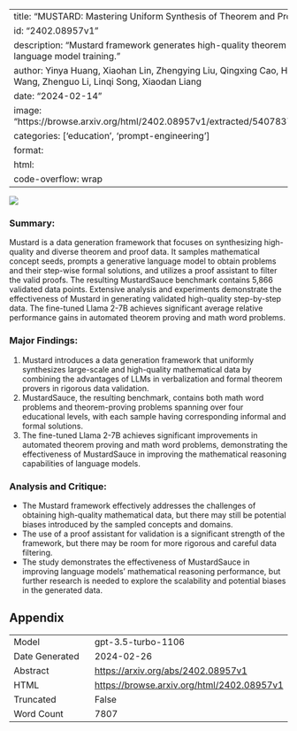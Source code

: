 
---
title: "MUSTARD: Mastering Uniform Synthesis of Theorem and Proof Data"
id: "2402.08957v1"
description: "Mustard framework generates high-quality theorem and proof data for language model training."
author: Yinya Huang, Xiaohan Lin, Zhengying Liu, Qingxing Cao, Huajian Xin, Haiming Wang, Zhenguo Li, Linqi Song, Xiaodan Liang
date: "2024-02-14"
image: "https://browse.arxiv.org/html/2402.08957v1/extracted/5407837/figs/atp_fig2_4.png"
categories: ['education', 'prompt-engineering']
format:
  html:
    code-overflow: wrap
---

![](https://browse.arxiv.org/html/2402.08957v1/extracted/5407837/figs/atp_fig2_4.png)

### Summary:
Mustard is a data generation framework that focuses on synthesizing high-quality and diverse theorem and proof data. It samples mathematical concept seeds, prompts a generative language model to obtain problems and their step-wise formal solutions, and utilizes a proof assistant to filter the valid proofs. The resulting MustardSauce benchmark contains 5,866 validated data points. Extensive analysis and experiments demonstrate the effectiveness of Mustard in generating validated high-quality step-by-step data. The fine-tuned Llama 2-7B achieves significant average relative performance gains in automated theorem proving and math word problems.

### Major Findings:
1. Mustard introduces a data generation framework that uniformly synthesizes large-scale and high-quality mathematical data by combining the advantages of LLMs in verbalization and formal theorem provers in rigorous data validation.
2. MustardSauce, the resulting benchmark, contains both math word problems and theorem-proving problems spanning over four educational levels, with each sample having corresponding informal and formal solutions.
3. The fine-tuned Llama 2-7B achieves significant improvements in automated theorem proving and math word problems, demonstrating the effectiveness of MustardSauce in improving the mathematical reasoning capabilities of language models.

### Analysis and Critique:
- The Mustard framework effectively addresses the challenges of obtaining high-quality mathematical data, but there may still be potential biases introduced by the sampled concepts and domains.
- The use of a proof assistant for validation is a significant strength of the framework, but there may be room for more rigorous and careful data filtering.
- The study demonstrates the effectiveness of MustardSauce in improving language models' mathematical reasoning performance, but further research is needed to explore the scalability and potential biases in the generated data.

## Appendix

|          |          |
|----------|----------|
| Model     | gpt-3.5-turbo-1106       |
| Date Generated     | 2024-02-26       |
| Abstract | [https://arxiv.org/abs/2402.08957v1](https://arxiv.org/abs/2402.08957v1)        |
| HTML     | [https://browse.arxiv.org/html/2402.08957v1](https://browse.arxiv.org/html/2402.08957v1)       |
| Truncated       | False       |
| Word Count       | 7807       |